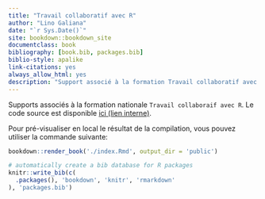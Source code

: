 ```yaml
--- 
title: "Travail collaboratif avec R"
author: "Lino Galiana"
date: "`r Sys.Date()`"
site: bookdown::bookdown_site
documentclass: book
bibliography: [book.bib, packages.bib]
biblio-style: apalike
link-citations: yes
always_allow_html: yes
description: "Support associé à la formation Travail collaboratif avec R"
---
```


Supports associés à la formation nationale `Travail collaboraif avec R`. Le code source est disponible [ici (lien interne)](https://git.stable.innovation.insee.eu/formationsd2e/collaboratif). 

Pour pré-visualiser en local le résultat de la compilation, vous pouvez utiliser la commande suivante:

```r
bookdown::render_book('./index.Rmd', output_dir = 'public')
```


```r
# automatically create a bib database for R packages
knitr::write_bib(c(
  .packages(), 'bookdown', 'knitr', 'rmarkdown'
), 'packages.bib')
```
